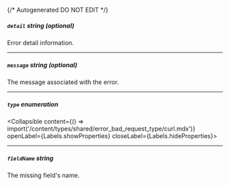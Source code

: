 {/* Autogenerated DO NOT EDIT  */}

##### `detail` _string (optional)_
Error detail information.

---
##### `message` _string (optional)_
The message associated with the error.

---
##### `type` _enumeration_
<Collapsible content={() => import('/content/types/shared/error_bad_request_type/curl.mdx')} openLabel={Labels.showProperties} closeLabel={Labels.hideProperties}>
</Collapsible>

---
##### `fieldName` _string_
The missing field's name.


